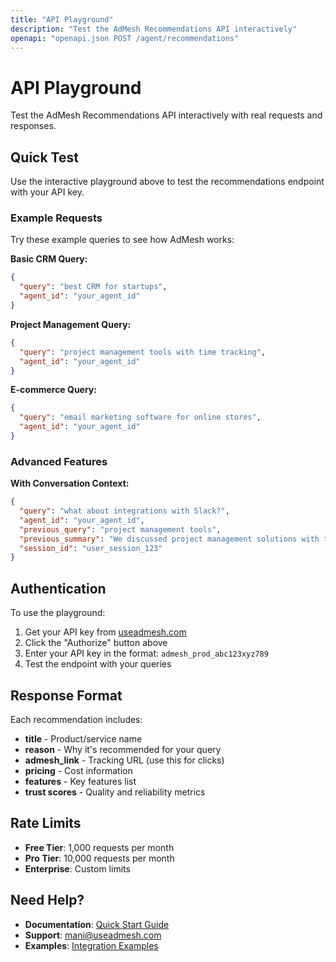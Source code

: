 ```yaml
---
title: "API Playground"
description: "Test the AdMesh Recommendations API interactively"
openapi: "openapi.json POST /agent/recommendations"
---
```


# API Playground

Test the AdMesh Recommendations API interactively with real requests and responses.

## Quick Test

Use the interactive playground above to test the recommendations endpoint with your API key.

### Example Requests

Try these example queries to see how AdMesh works:

**Basic CRM Query:**
```json
{
  "query": "best CRM for startups",
  "agent_id": "your_agent_id"
}
```

**Project Management Query:**
```json
{
  "query": "project management tools with time tracking",
  "agent_id": "your_agent_id"
}
```

**E-commerce Query:**
```json
{
  "query": "email marketing software for online stores",
  "agent_id": "your_agent_id"
}
```

### Advanced Features

**With Conversation Context:**
```json
{
  "query": "what about integrations with Slack?",
  "agent_id": "your_agent_id",
  "previous_query": "project management tools",
  "previous_summary": "We discussed project management solutions with time tracking features",
  "session_id": "user_session_123"
}
```

## Authentication

To use the playground:

1. Get your API key from [useadmesh.com](https://useadmesh.com)
2. Click the "Authorize" button above
3. Enter your API key in the format: `admesh_prod_abc123xyz789`
4. Test the endpoint with your queries

## Response Format

Each recommendation includes:

- **title** - Product/service name
- **reason** - Why it's recommended for your query
- **admesh_link** - Tracking URL (use this for clicks)
- **pricing** - Cost information
- **features** - Key features list
- **trust scores** - Quality and reliability metrics

## Rate Limits

- **Free Tier**: 1,000 requests per month
- **Pro Tier**: 10,000 requests per month
- **Enterprise**: Custom limits

## Need Help?

- **Documentation**: [Quick Start Guide](/quickstart)
- **Support**: [mani@useadmesh.com](mailto:mani@useadmesh.com)
- **Examples**: [Integration Examples](/examples/integration-examples)
